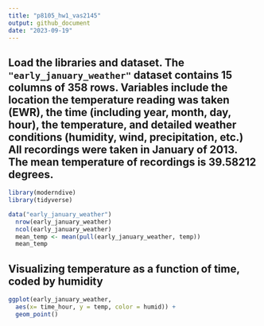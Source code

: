 ```yaml
---
title: "p8105_hw1_vas2145"
output: github_document
date: "2023-09-19"
---
```


## Load the libraries and dataset. The `"early_january_weather"` dataset contains 15 columns of 358 rows. Variables include the location the temperature reading was taken (EWR), the time (including year, month, day, hour), the temperature, and detailed weather conditions (humidity, wind, precipitation, etc.) All recordings were taken in January of 2013. The mean temperature of recordings is 39.58212 degrees.

```r
library(moderndive)
library(tidyverse)
```

```r
data("early_january_weather")
  nrow(early_january_weather)
  ncol(early_january_weather)
  mean_temp <- mean(pull(early_january_weather, temp))
  mean_temp
```


## Visualizing temperature as a function of time, coded by humidity
```r
ggplot(early_january_weather,
  aes(x= time_hour, y = temp, color = humid)) +
  geom_point()
```

